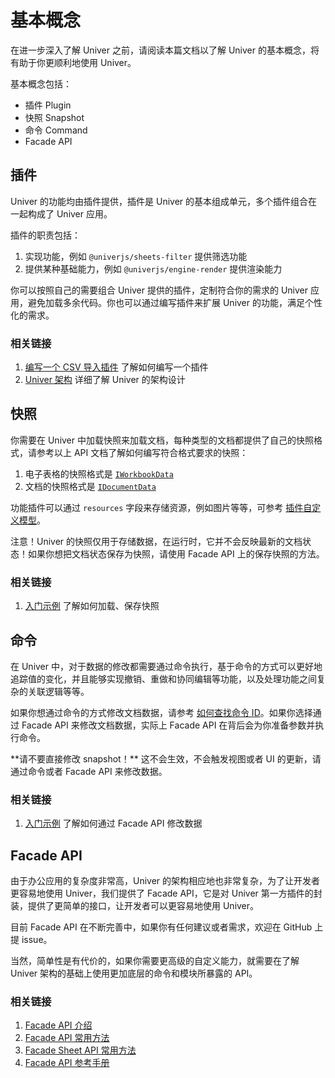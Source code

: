 
# 基本概念

<BadgeGroup values={[UniverTypes.GENERAL]} value={UniverTypes.GENERAL} />

在进一步深入了解 Univer 之前，请阅读本篇文档以了解 Univer 的基本概念，将有助于你更顺利地使用 Univer。

基本概念包括：

* 插件 Plugin
* 快照 Snapshot
* 命令 Command
* Facade API

## 插件

Univer 的功能均由插件提供，插件是 Univer 的基本组成单元，多个插件组合在一起构成了 Univer 应用。

插件的职责包括：

1. 实现功能，例如 `@univerjs/sheets-filter` 提供筛选功能
2. 提供某种基础能力，例如 `@univerjs/engine-render` 提供渲染能力

你可以按照自己的需要组合 Univer 提供的插件，定制符合你的需求的 Univer 应用，避免加载多余代码。你也可以通过编写插件来扩展 Univer 的功能，满足个性化的需求。

### 相关链接

1. [编写一个 CSV 导入插件](/guides/sheet/tutorials/csv-import-plugin) 了解如何编写一个插件
2. [Univer 架构](/guides/sheet/architecture/univer) 详细了解 Univer 的架构设计

## 快照

你需要在 Univer 中加载快照来加载文档，每种类型的文档都提供了自己的快照格式，请参考以上 API 文档了解如何编写符合格式要求的快照：

1. 电子表格的快照格式是 [`IWorkbookData`](/typedoc/@univerjs/core/interfaces/IWorkbookData)
2. 文档的快照格式是 [`IDocumentData`](/typedoc/@univerjs/core/interfaces/IDocumentData)

功能插件可以通过 `resources` 字段来存储资源，例如图片等等，可参考 [插件自定义模型](/guides/sheet/advanced/custom-model)。

<Callout emoji="⚠️">
  注意！Univer 的快照仅用于存储数据，在运行时，它并不会反映最新的文档状态！如果你想把文档状态保存为快照，请使用 Facade API 上的保存快照的方法。
</Callout>

### 相关链接

1. [入门示例](/guides/sheet/getting-started/installation#入门示例加载数据修改数据和存储数据) 了解如何加载、保存快照

## 命令

在 Univer 中，对于数据的修改都需要通过命令执行，基于命令的方式可以更好地追踪值的变化，并且能够实现撤销、重做和协同编辑等功能，以及处理功能之间复杂的关联逻辑等等。

如果你想通过命令的方式修改文档数据，请参考 [如何查找命令 ID](/guides/sheet/tutorials/find-the-command-id)。如果你选择通过 Facade API 来修改文档数据，实际上 Facade API 在背后会为你准备参数并执行命令。

<Callout emoji="⚠️">
  **请不要直接修改 snapshot！** 这不会生效，不会触发视图或者 UI 的更新，请通过命令或者 Facade API 来修改数据。
</Callout>

### 相关链接

1. [入门示例](/guides/sheet/getting-started/installation#入门示例加载数据修改数据和存储数据) 了解如何通过 Facade API 修改数据

## Facade API

由于办公应用的复杂度非常高，Univer 的架构相应地也非常复杂，为了让开发者更容易地使用 Univer，我们提供了 Facade API，它是对 Univer 第一方插件的封装，提供了更简单的接口，让开发者可以更容易地使用 Univer。

目前 Facade API 在不断完善中，如果你有任何建议或者需求，欢迎在 GitHub 上提 issue。

当然，简单性是有代价的，如果你需要更高级的自定义能力，就需要在了解 Univer 架构的基础上使用更加底层的命令和模块所暴露的 API。

### 相关链接

1. [Facade API 介绍](/guides/sheet/facade/facade)
2. [Facade API 常用方法](/guides/sheet/facade/general-api)
3. [Facade Sheet API 常用方法](/zh-CN/guides/sheet/facade/sheet-api)
4. [Facade API 参考手册](/typedoc/@univerjs/facade/README)
